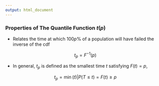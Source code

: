 ```yaml
---
output: html_document
---
```


### Properties of The Quantile Function $t(p)$

- Relates the time at which $100p\%$ of a population will have failed <focus>the inverse of the cdf</focus> 

$$t_{p}=F^{-1}(p)$$

- In general, $t_{p}$ is defined as the <red>smallest</red> time $t$ satisfying $F(t)=p$, 

$$t_{p}=\min(t)|P(T\le t)=F(t)\ge p$$ 
